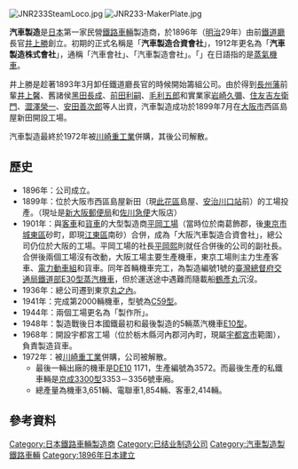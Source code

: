{{Japanese||japanese=汽車製造|kana=きしゃせいぞう|romaji=Kisha Seizō|舊寫=|}}
[[File:JNR233SteamLoco.jpg|thumb]]
[[File:JNR233-MakerPlate.jpg|thumb]]

'''汽車製造'''是[[日本|日本]]第一家民營[[鐵路車輛|鐵路車輛]]製造商，於1896年（[[明治|明治]]29年）由前[[鐵道省_(日本)|鐵道廳]]長官[[井上勝|井上勝]]創立。初期的正式名稱是「'''汽車製造合資會社'''」，1912年更名為「'''汽車製造株式會社'''」，通稱「汽車會社」、「汽車製造會社」。「{{lang|ja|汽車}}」在日語指的是[[蒸氣機車|蒸氣機車]]。

井上勝是趁著1893年3月卸任鐵道廳長官的時候開始籌組公司。由於得到[[長州藩|長州藩]]前輩[[井上馨|井上馨]]、舊諸侯[[黑田長成|黑田長成]]、[[前田利嗣|前田利嗣]]、[[毛利五郎|毛利五郎]]和實業家[[岩崎久彌|岩崎久彌]]、[[住友吉左衛門|住友吉左衛門]]、[[澀澤榮一|澀澤榮一]]、[[安田善次郎|安田善次郎]]等人出資，汽車製造成功於1899年7月在[[大阪市|大阪市]]西區島屋新田開設工場。

汽車製造最終於1972年被[[川崎重工業|川崎重工業]]併購，其後公司解散。

==歷史==
*1896年：公司成立。
*1899年：位於大阪市西區島屋新田（現[[此花區|此花區]]島屋、[[安治川口站|安治川口站]]前）的工場投產。（現址是[[新大阪郵便局|新大阪郵便局]]和[[佐川急便|佐川急便]]大阪店）
*1901年：與[[客車|客車]]和[[貨車|貨車]]的大型製造商[[平岡工場|平岡工場]]（當時位於南葛飾郡，後[[東京市|東京市]][[城東區_(東京市)|城東區]]砂町，即現[[江東區_(東京都)|江東區]]南砂）合併，成為「大阪汽車製造合資會社」，總公司仍位於大阪的工場。平岡工場的社長[[平岡熙|平岡熙]]則就任合併後的公司的副社長。合併後兩個工場沒有改動，大阪工場主要生產機車，東京工場則主力生產客車、[[電力動車組|電力動車組]]和貨車。同年首輛機車完工，為製造編號1號的[[臺灣總督府交通局鐵道部|臺灣總督府交通局鐵道部]][[台鐵BK10型蒸汽機車|E30型蒸汽機車]]，但於運送途中遇難而隨載船[[鶴彥丸|鶴彥丸]]沉沒{{r|NCKU|page=63}}。
*1936年：總公司遷到東京[[丸之內|丸之內]]。
*1941年：完成第2000輛機車，型號為[[日本國鐵C59型蒸汽機車|C59型]]。
*1944年：兩個工場更名為「製作所」。
*1948年：製造戰後日本國鐵最初和最後製造的5輛蒸汽機車[[日本國鐵E10型蒸汽機車|E10型]]。
*1968年：開設宇都宮工場（位於栃木縣河內郡河內町，現屬[[宇都宮市|宇都宮市]]範圍），負責製造貨車。
*1972年：被[[川崎重工業|川崎重工業]]併購，公司被解散。
**最後一輛出廠的機車是[[日本國鐵DE10型柴油機車|DE10]] 1171，生產編號為3572。而最後生產的私鐵車輛是[[京成3300型電聯車|京成3300型]]3353－3356號車廂。
**總產量為機車3,651輛、電聯車1,854輛、客車2,414輛。

==參考資料==
{{Reflist|refs=
<ref name="NCKU">{{Cite web |url = http://proj.ncku.edu.tw/magazine/released/235.htm |title = 國立成功大學校刊 第235期 癡心掏肺只為你－BK24蒸汽火車 |author = 張幸真 |date = 2011-11-01 |publisher = 國立成功大學 |language = zh-tw |accessdate = 2017-03-13 |archive-url = https://web.archive.org/web/20170313220440/http://proj.ncku.edu.tw/magazine/released/235.htm |archive-date = 2017-03-13 |dead-url = yes }}</ref>
}}

{{DEFAULTSORT:Kishaseizou}}
[[Category:日本鐵路車輛製造商|Category:日本鐵路車輛製造商]]
[[Category:已结业制造公司|Category:已结业制造公司]]
[[Category:汽車製造製鐵路車輛|Category:汽車製造製鐵路車輛]]
[[Category:1896年日本建立|Category:1896年日本建立]]